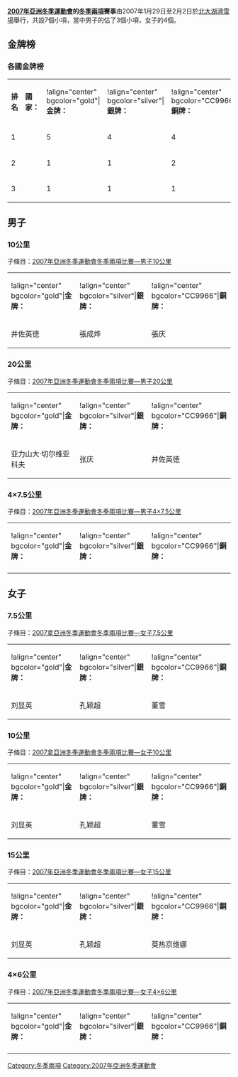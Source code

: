 '''[[2007年亞洲冬季運動會|2007年亞洲冬季運動會]]的[[冬季兩項|冬季兩項]]賽事'''由2007年1月29日至2月2日於[[北大湖滑雪場|北大湖滑雪場]]舉行，共設7個小項，當中男子的估了3個小項，女子的4個。

== 金牌榜 ==

=== 各國金牌榜 ===
{| border="1" cellspacing="0" cellpadding="2"
|'''排名'''
|'''國家：'''
|!align="center" bgcolor="gold"|'''金牌：'''
|!align="center" bgcolor="silver"|'''銀牌：'''
|!align="center" bgcolor="CC9966"|'''銅牌：'''
|'''總計'''
|-
|1||{{CHN}}||5||4||4||13
|-
|2||{{JPN}}||1||1||2||4
|-
|3||{{KAZ}}||1||1||1||3
|}

== 男子 ==
=== 10公里 ===
子條目：[[2007年亞洲冬季運動會冬季兩項比賽—男子10公里|2007年亞洲冬季運動會冬季兩項比賽—男子10公里]]
{| border="1" cellspacing="0" cellpadding="2"
|!align="center" bgcolor="gold"|'''金牌：'''
|!align="center" bgcolor="silver"|'''銀牌：'''
|!align="center" bgcolor="CC9966"|'''銅牌：'''
|-
|{{JPN}} 井佐英徳 
|{{CHN}} 張成烨 
|{{CHN}} 張庆 
|}

=== 20公里 ===
子條目：[[2007年亞洲冬季運動會冬季兩項比賽—男子20公里|2007年亞洲冬季運動會冬季兩項比賽—男子20公里]]
{| border="1" cellspacing="0" cellpadding="2"
|!align="center" bgcolor="gold"|'''金牌：'''
|!align="center" bgcolor="silver"|'''銀牌：'''
|!align="center" bgcolor="CC9966"|'''銅牌：'''
|-
|{{KAZ}}  亚力山大·切尔维亚科夫
|{{CHN}}  张庆
|{{JPN}}  井佐英徳
|}

=== 4×7.5公里 ===
子條目：[[2007年亞洲冬季運動會冬季兩項比賽—男子4×7.5公里|2007年亞洲冬季運動會冬季兩項比賽—男子4×7.5公里]]
{| border="1" cellspacing="0" cellpadding="2"
|!align="center" bgcolor="gold"|'''金牌：'''
|!align="center" bgcolor="silver"|'''銀牌：'''
|!align="center" bgcolor="CC9966"|'''銅牌：'''
|-
|{{CHN}} 
|{{JPN}} 
|{{KAZ}} 
|}

== 女子 ==
=== 7.5公里 ===
子條目：[[2007拿亞洲冬季運動會冬季兩項比賽—女子7.5公里|2007拿亞洲冬季運動會冬季兩項比賽—女子7.5公里]]
{| border="1" cellspacing="0" cellpadding="2"
|!align="center" bgcolor="gold"|'''金牌：'''
|!align="center" bgcolor="silver"|'''銀牌：'''
|!align="center" bgcolor="CC9966"|'''銅牌：'''
|-
|{{CHN}}  刘显英
|{{CHN}}  孔颖超 
|{{CHN}}  董雪 
|}

=== 10公里 ===
子條目：[[2007拿亞洲冬季運動會冬季兩項比賽—女子10公里|2007拿亞洲冬季運動會冬季兩項比賽—女子10公里]]
{| border="1" cellspacing="0" cellpadding="2"
|!align="center" bgcolor="gold"|'''金牌：'''
|!align="center" bgcolor="silver"|'''銀牌：'''
|!align="center" bgcolor="CC9966"|'''銅牌：'''
|-
|{{CHN}}  刘显英
|{{CHN}}  孔颖超 
|{{CHN}}  董雪 
|}

=== 15公里 ===
子條目：[[2007年亞洲冬季運動會冬季兩項比賽—女子15公里|2007年亞洲冬季運動會冬季兩項比賽—女子15公里]]
{| border="1" cellspacing="0" cellpadding="2"
|!align="center" bgcolor="gold"|'''金牌：'''
|!align="center" bgcolor="silver"|'''銀牌：'''
|!align="center" bgcolor="CC9966"|'''銅牌：'''
|-
|{{CHN}}  刘显英
|{{CHN}}  孔颖超
|{{KAZ}}  莫热京维娜
|}

=== 4×6公里 ===
子條目：[[2007年亞洲冬季運動會冬季兩項比賽—女子4×6公里|2007年亞洲冬季運動會冬季兩項比賽—女子4×6公里]]
{| border="1" cellspacing="0" cellpadding="2"
|!align="center" bgcolor="gold"|'''金牌：'''
|!align="center" bgcolor="silver"|'''銀牌：'''
|!align="center" bgcolor="CC9966"|'''銅牌：'''
|-
|{{CHN}} 
|{{KAZ}} 
|{{JPN}} 
|}

[[Category:冬季兩項|Category:冬季兩項]]
[[Category:2007年亞洲冬季運動會|Category:2007年亞洲冬季運動會]]